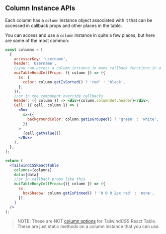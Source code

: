 
<Head>
  <title>Column Instance APIs - TailwindCSS React Table Docs</title>
  <meta
    name="description"
    content="All the column instance methods and objects that can be accessed from a column instance in TailwindCSS React Table"
  />
  <meta
    property="og:title"
    content="TailwindCSS React Table Column Instance API Reference"
  />
  <meta
    property="og:description"
    content="A reference of all the column instance api methods and objects that can be used in TailwindCSS React Table"
  />
</Head>

## Column Instance APIs

Each column has a `column` instance object associated with it that can be accessed in callback props and other places in the table.

You can access and use a `column` instance in quite a few places, but here are some of the most common:

```jsx
const columns = [
  {
    accessorKey: 'username',
    header: 'Username',
    //you can access a column instance in many callback functions in a column definition like this
    muiTableHeadCellProps: ({ column }) => ({
      sx: {
        color: column.getIsSorted() ? 'red' : 'black',
      },
    }),
    //or in the component override callbacks
    Header: ({ column }) => <div>{column.columnDef.header}</div>,
    Cell: ({ cell, column }) => (
      <Box
        sx={{
          backgroundColor: column.getIsGrouped() ? 'green' : 'white',
        }}
      >
        {cell.getValue()}
      </Box>
    ),
  },
];

return (
  <TailwindCSSReactTable
    columns={columns}
    data={data}
    //or in callback props like this
    muiTableBodyCellProps={({ column }) => ({
      sx:
        boxShadow: column.getIsPinned() ? '0 0 0 2px red' : 'none',
      }),
    }
  />
);
```

> NOTE: These are NOT [column options](/docs/api/column-options) for TailwindCSS React Table. These are just static methods on a column instance that you can use.

<ColumnInstanceAPIsTable />

<SourceCode />
